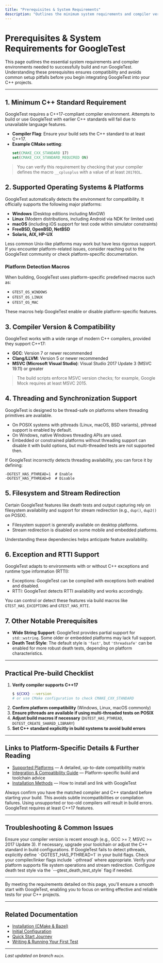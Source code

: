 ```yaml
---
title: "Prerequisites & System Requirements"
description: "Outlines the minimum system requirements and compiler versions needed to use GoogleTest. Covers supported platforms and C++ standards to help users ensure compatibility before starting, with quick links to deeper platform-specific details."
---
```


# Prerequisites & System Requirements for GoogleTest

This page outlines the essential system requirements and compiler environments needed to successfully build and run GoogleTest. Understanding these prerequisites ensures compatibility and avoids common setup pitfalls before you begin integrating GoogleTest into your C++ projects.

---

## 1. Minimum C++ Standard Requirement

GoogleTest requires a C++17-compliant compiler environment. Attempts to build or use GoogleTest with earlier C++ standards will fail due to unavailable language features.

- **Compiler Flag**: Ensure your build sets the C++ standard to at least C++17.
- **Example CMake setting**:
  ```cmake
  set(CMAKE_CXX_STANDARD 17)
  set(CMAKE_CXX_STANDARD_REQUIRED ON)
  ```

> You can verify this requirement by checking that your compiler defines the macro `__cplusplus` with a value of at least `201703L`.

## 2. Supported Operating Systems & Platforms

GoogleTest automatically detects the environment for compatibility. It officially supports the following major platforms:

- **Windows** (Desktop editions including MinGW)
- **Linux** (Modern distributions, including Android via NDK for limited use)
- **macOS** (including iOS support for test code within simulator constraints)
- **FreeBSD, OpenBSD, NetBSD**
- **Solaris, AIX, HP-UX**

Less common Unix-like platforms may work but have less rigorous support. If you encounter platform-related issues, consider reaching out to the GoogleTest community or check platform-specific documentation.

### Platform Detection Macros

When building, GoogleTest uses platform-specific predefined macros such as:

- `GTEST_OS_WINDOWS`
- `GTEST_OS_LINUX`
- `GTEST_OS_MAC`

These macros help GoogleTest enable or disable platform-specific features.

## 3. Compiler Version & Compatibility

GoogleTest works with a wide range of modern C++ compilers, provided they support C++17:

- **GCC**: Version 7 or newer recommended
- **Clang/LLVM**: Version 5 or newer recommended
- **MSVC (Microsoft Visual Studio)**: Visual Studio 2017 Update 3 (MSVC 19.11) or greater

> The build scripts enforce MSVC version checks; for example, Google Mock requires at least MSVC 2015.

## 4. Threading and Synchronization Support

GoogleTest is designed to be thread-safe on platforms where threading primitives are available.

- On POSIX systems with pthreads (Linux, macOS, BSD variants), pthread support is enabled by default.
- On Windows, native Windows threading APIs are used.
- Embedded or constrained platforms without threading support can disable it with build options, but multi-threaded tests are not supported then.

If GoogleTest incorrectly detects threading availability, you can force it by defining:

```
-DGTEST_HAS_PTHREAD=1  # Enable
-DGTEST_HAS_PTHREAD=0  # Disable
```

## 5. Filesystem and Stream Redirection

Certain GoogleTest features like death tests and output capturing rely on filesystem availability and support for stream redirection (e.g., `dup()`, `dup2()` on POSIX).

- Filesystem support is generally available on desktop platforms.
- Stream redirection is disabled on some mobile and embedded platforms.

Understanding these dependencies helps anticipate feature availability.

## 6. Exception and RTTI Support

GoogleTest adapts to environments with or without C++ exceptions and runtime type information (RTTI):

- Exceptions: GoogleTest can be compiled with exceptions both enabled and disabled.
- RTTI: GoogleTest detects RTTI availability and works accordingly.

You can control or detect these features via build macros like `GTEST_HAS_EXCEPTIONS` and `GTEST_HAS_RTTI`.

## 7. Other Notable Prerequisites

- **Wide String Support**: GoogleTest provides partial support for `std::wstring`. Some older or embedded platforms may lack full support.
- **Death Test Style**: The default style is `'fast'`, but `'threadsafe'` can be enabled for more robust death tests, depending on platform characteristics.

---

## Practical Pre-build Checklist

1. **Verify compiler supports C++17**
   ```bash
   $ ${CXX} --version
   # or use CMake configuration to check CMAKE_CXX_STANDARD
   ```
2. **Confirm platform compatibility** (Windows, Linux, macOS commonly)
3. **Ensure pthreads are available if using multi-threaded tests on POSIX**
4. **Adjust build macros if necessary** (`DGTEST_HAS_PTHREAD`, `DGTEST_CREATE_SHARED_LIBRARY`)
5. **Set C++ standard explicitly in build systems to avoid build errors**

---

## Links to Platform-Specific Details & Further Reading

- [Supported Platforms](https://github.com/google/googletest/blob/main/docs/platforms.md) — A detailed, up-to-date compatibility matrix
- [Integration & Compatibility Guide](https://github.com/google/googletest/blob/main/overview/architecture-key-concepts/integration-with-build-and-tools.md) — Platform-specific build and toolchain advice
- [Installation Methods](https://github.com/google/googletest/blob/main/getting-started/setup-installation/installation-methods.md) — How to install and link with GoogleTest

<Tip>
Always confirm you have the matched compiler and C++ standard before starting your build. This avoids subtle incompatibilities or compilation failures.
</Tip>

<Warning>
Using unsupported or too-old compilers will result in build errors. GoogleTest requires at least C++17 features.
</Warning>

---

## Troubleshooting & Common Issues

<AccordionGroup title="Common Setup Issues">
<Accordion title="Build Fails Due to Unsupported Compiler Version">
Ensure your compiler version is recent enough (e.g., GCC >= 7, MSVC >= 2017 Update 3). If necessary, upgrade your toolchain or adjust the C++ standard in build configurations.
</Accordion>
<Accordion title="Threading Not Detected on POSIX">
If GoogleTest fails to detect pthreads, explicitly define `-DGTEST_HAS_PTHREAD=1` in your build flags.
Check your compiler/linker flags include `-pthread` where appropriate.
</Accordion>
<Accordion title="Death Tests Not Working on Some Platforms">
Verify your platform supports file system operations and stream redirection.
Configure death test style via the `--gtest_death_test_style` flag if needed.
</Accordion>
</AccordionGroup>

---

By meeting the requirements detailed on this page, you'll ensure a smooth start with GoogleTest, enabling you to focus on writing effective and reliable tests for your C++ projects.

---

## Related Documentation

- [Installation (CMake & Bazel)](/getting-started/setup-installation/installation-methods)
- [Initial Configuration](/getting-started/setup-installation/first-configuration)
- [Quick Start Journey](/overview/features-workflows/quick-start-journey)
- [Writing & Running Your First Test](/getting-started/first-steps-validation/writing-your-first-test)

---

_Last updated on branch `main`._
